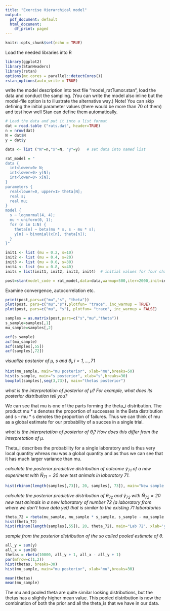 ```yaml
---
title: "Exercise Hierarchical model"
output:
  pdf_document: default
  html_document:
    df_print: paged
---
```


```r
knitr::opts_chunk$set(echo = TRUE)
```


Load the needed libraries into R 
```r
library(ggplot2)
library(StanHeaders)
library(rstan)
options(mc.cores = parallel::detectCores())
rstan_options(auto_write = TRUE)
```


write the model description into text file "model_ratTumor.stan", load the data and conduct the sampling. (You can write the model also inline but the model-file option is to illustrate the alternative way.) Note! You can skip defining the initial parameter values (there would be more than 70 of them) and test how well Stan can define them automatically.
```r
# Load the data and put it into a list format
dat = read.table ("rats.dat", header=TRUE)
n = nrow(dat)
N = dat$N
y = dat$y

data <- list ("N"=n,"x"=N, "y"=y)   # set data into named list

rat_model = "
data {
  int<lower=0> N;
  int<lower=0> y[N];
  int<lower=0> x[N];
}
parameters {
  real<lower=0, upper=1> theta[N];
  real s;
  real mu;
}
model {
  s ~ lognormal(4, 4);
  mu ~ uniform(0, 1);
  for (n in 1:N) {
    theta[n] ~ beta(mu * s, s - mu * s);
    y[n] ~ binomial(x[n], theta[n]);
  }
}"

init1 <- list (mu = 0.2, s=10)        
init2 <- list (mu = 0.4, s=20) 
init3 <- list (mu = 0.6, s=30) 
init4 <- list (mu = 0.8, s=40) 
inits = list(init1, init2, init3, init4)  # initial values for four chains

post=stan(model_code = rat_model,data=data,warmup=500,iter=2000,init=inits,chains=4,thin=1,control=list(adapt_delta=0.99))
```

Examine convergence, autocorrelation etc.
```r
print(post,pars=c("mu","s", "theta"))
plot(post, pars=c("mu","s"),plotfun= "trace", inc_warmup = TRUE)
plot(post, pars=c("mu", "s"), plotfun= "trace", inc_warmup = FALSE)

samples = as.matrix(post,pars=c("s","mu","theta"))
s_sample=samples[,1]
mu_sample=samples[,2]

acf(s_sample)
acf(mu_sample)
acf(samples[,55])
acf(samples[,72])
```

*visualize posterior of $\mu$, $s$ and $\theta_i,i=1,\dots,71$*
```r

hist(mu_sample, main="mu posterior", xlab="mu",breaks=50)
hist(s_sample, main="s posterior", xlab="s",breaks=30)
boxplot(samples[,seq(3,73)], main="thetas posterior")
```



*what is the interpretation of posterior of $\mu$? For example, what does its posterior distribution tell you?*

We can see that mu is one of the parts forming the theta_i distribution. The product mu * s denotes the proportion of successes in the Beta distribution and s - mu * s denotes the proportion of failures. Thus we can think of mu as a global estimate for our probability of a succes in a single trial.

*what is the interpretation of posterior of $\theta_i$? How does this differ from the interpretation of $\mu$.*

Theta_i describes the probability for a single laboratory and is thus very local quantity whreas mu was a global quantity and as thus we can see that it has much larger variance than mu.

*calculate the posterior predictive distribution of outcome $\tilde{y}_{71}$ of a new experiment with $\tilde{N}_{71}=20$ new test animals in laboratory 71.* 

```r
hist(rbinom(length(samples[,73]), 20, samples[, 73]), main="New sample from Lab 71", xlab='y')
```

*calculate the posterior predictive distribution of $\theta_{72}$ and $\tilde{y}_{72}$ with $\tilde{N}_{72}=20$ new test animals in a new laboratory of number 72 (a laboratory from where we don't have data yet) that is similar to the existing 71 laboratories* 


```r
theta_72 = rbeta(mu_sample, mu_sample * s_sample, s_sample - mu_sample * s_sample)
hist(theta_72)
hist(rbinom(length(samples[,55]), 20, theta_72), main="Lab 72", xlab='y')
```


*sample from the posterior distribution of the so called pooled estimate of $\theta$. *
```r
all_y = sum(y)
all_x = sum(N)
thetas = rbeta(10000, all_y + 1, all_x - all_y + 1)
par(mfrow=c(1,2))
hist(thetas, breaks=30)
hist(mu_sample, main="mu posterior", xlab="mu",breaks=30)

mean(thetas)
mean(mu_sample)

```

The mu and pooled theta are quite similar looking distributions, but the thetas has a slightly higher mean value. This pooled distribution is now the combination of both the prior and all the theta_is that we have in our data.


